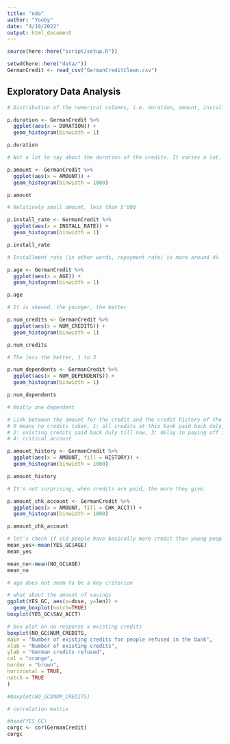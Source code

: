 ```yaml
---
title: "eda"
author: "Yooby"
date: "4/19/2022"
output: html_document
---
```


```r
source(here::here("script/setup.R"))
```

```r
setwd(here::here("data/"))
GermanCredit <- read_csv("GermanCreditClean.csv")
```

## Exploratory Data Analysis

```r
# Distribution of the numerical columns, i.e. duration, amount, install_rate, age, num_credits, num_dependence

p.duration <- GermanCredit %>% 
  ggplot(aes(x = DURATION)) +
  geom_histogram(binwidth = 1)

p.duration

# Not a lot to say about the duration of the credits. It varies a lot.

p.amount <- GermanCredit %>% 
  ggplot(aes(x = AMOUNT)) +
  geom_histogram(binwidth = 1000)

p.amount

# Relatively small amount, less than 5'000

p.install_rate <- GermanCredit %>% 
  ggplot(aes(x = INSTALL_RATE)) +
  geom_histogram(binwidth = 1)

p.install_rate

# Installment rate (in other words, repayment rate) is more around 4%

p.age <- GermanCredit %>% 
  ggplot(aes(x = AGE)) +
  geom_histogram(binwidth = 1)

p.age

# It is skewed, the younger, the better 

p.num_credits <- GermanCredit %>% 
  ggplot(aes(x = NUM_CREDITS)) +
  geom_histogram(binwidth = 1)

p.num_credits

# The less the better, 1 to 3

p.num_dependents <- GermanCredit %>% 
  ggplot(aes(x = NUM_DEPENDENTS)) +
  geom_histogram(binwidth = 1)

p.num_dependents

# Mostly one dependent
```

```r
# Link between the amount for the credit and the credit history of the applicant
# 0 means no credits taken, 1: all credits at this bank paid back duly, 
# 2: existing credits paid back duly till now, 3: delay in paying off in the past
# 4: critical account

p.amount_history <- GermanCredit %>% 
  ggplot(aes(x = AMOUNT, fill = HISTORY)) +
  geom_histogram(binwidth = 1000)

p.amount_history

# It's not surprising, when credits are paid, the more they give.

p.amount_chk_account <- GermanCredit %>% 
  ggplot(aes(x = AMOUNT, fill = CHK_ACCT)) +
  geom_histogram(binwidth = 1000)

p.amount_chk_account
```

```r
# let's check if old people have basically more credit than young people
mean_yes<-mean(YES_GC$AGE)
mean_yes

mean_no<-mean(NO_GC$AGE)
mean_no

# age does not seem to be a key criterion 
```

```r
# what about the amount of savings
ggplot(YES_GC, aes(x=dose, y=len)) + 
  geom_boxplot(notch=TRUE)
boxplot(YES_GC$SAV_ACCT)

```

```r
# box plot on no response x existing credits
boxplot(NO_GC$NUM_CREDITS,
main = "Number of existing credits for people refused in the bank",
xlab = "Number of existing credits",
ylab = "German credits refused",
col = "orange",
border = "brown",
horizontal = TRUE,
notch = TRUE
)

#boxplot(NO_GC$NUM_CREDITS)

```

```r
# correlation matrix

#head(YES_GC)
corgc <- cor(GermanCredit)
corgc

```


